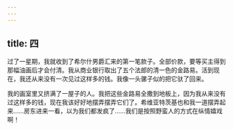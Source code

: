 ```yaml
---
---
---
```

title: 四
---




过了一星期，我就收到了希尔什男爵汇来的第一笔款子。全部价款，要等买主得到那幅油画后才会付清。我从商业银行取出了五个法郎的清一色的金路易。活到现在，我还从来没有一次见过这样多的钱。我像一头骡子似的把它驮了回来。

我的画室里又挤满了一屋子的人。我把这些金路易全撒到地板上，因为我从来没有过这样多的钱，现在我该好好地摆弄摆弄它们了。希维亚特茨基也和我一道摆弄起来……房东进来一看，以为我们都发疯了……我们是按照野蛮人的方式在纵情嬉戏啊！